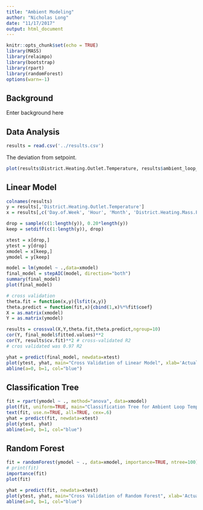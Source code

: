 ```yaml
---
title: "Ambient Modeling"
author: "Nicholas Long"
date: "11/17/2017"
output: html_document
---
```


```r
knitr::opts_chunk$set(echo = TRUE)
library(MASS)
library(relaimpo)
library(bootstrap)
library(rpart)
library(randomForest)
options(warn=-1)
```

## Background
Enter background here

## Data Analysis

```r
results = read.csv('../results.csv')
```

The deviation from setpoint.

```r
plot(results$District.Heating.Outlet.Temperature, results$ambient_loop_temperature_setpoint.setpoint_temperature)
```

## Linear Model

```r
colnames(results)
y = results[,'District.Heating.Outlet.Temperature']
x = results[,c('Day.of.Week', 'Hour', 'Month', 'District.Heating.Mass.Flow.Rate', 'District.Heating.Inlet.Temperature', 'Site.Outdoor.Air.Relative.Humidity', 'Site.Outdoor.Air.Drybulb.Temperature', 'ambient_loop_temperature_setpoint.setpoint_temperature')]

drop = sample(c(1:length(y)), 0.20*length(y))
keep = setdiff(c(1:length(y)), drop)

xtest = x[drop,]
ytest = y[drop]
xmodel = x[keep,]
ymodel = y[keep]    

model = lm(ymodel ~ .,data=xmodel)
final_model = stepAIC(model, direction="both")
summary(final_model)
plot(final_model)

# cross validation
theta.fit = function(x,y){lsfit(x,y)}
theta.predict = function(fit,x){cbind(1,x)%*%fit$coef} 
X = as.matrix(xmodel)
Y = as.matrix(ymodel) 

results = crossval(X,Y,theta.fit,theta.predict,ngroup=10)
cor(Y, final_model$fitted.values)**2 
cor(Y, results$cv.fit)**2 # cross-validated R2
# cros validated was 0.97 R2

yhat = predict(final_model, newdata=xtest)
plot(ytest, yhat, main="Cross Validation of Linear Model", xlab='Actual Outlet Temperature', ylab='Modeled Outlet Temperature')
abline(a=0, b=1, col="blue")
```

## Classification Tree
```r
fit = rpart(ymodel ~ ., method="anova", data=xmodel)
plot(fit, uniform=TRUE, main="Classification Tree for Ambient Loop Temperature")
text(fit, use.n=TRUE, all=TRUE, cex=.6)
yhat = predict(fit, newdata=xtest)
plot(ytest, yhat)
abline(a=0, b=1, col="blue")
```


## Random Forest
```r
fit = randomForest(ymodel ~ ., data=xmodel, importance=TRUE, ntree=100)
# print(fit)
importance(fit) 
plot(fit)

yhat = predict(fit, newdata=xtest)
plot(ytest, yhat, main="Cross Validation of Random Forest", xlab='Actual Outlet Temperature', ylab='Modeled Outlet Temperature')
abline(a=0, b=1, col="blue")
```


